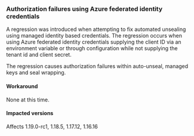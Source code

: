 ### Authorization failures using Azure federated identity credentials

A regression was introduced when attempting to fix automated unsealing
using managed identity based credentials. The regression occurs when
using Azure federated identity credentials supplying the client ID
via an environment variable or through configuration while not
supplying the tenant id and client secret.

The regression causes authorization failures within auto-unseal,
managed keys and seal wrapping.

#### Workaround

None at this time.

#### Impacted versions

Affects 1.19.0-rc1, 1.18.5, 1.17.12, 1.16.16
